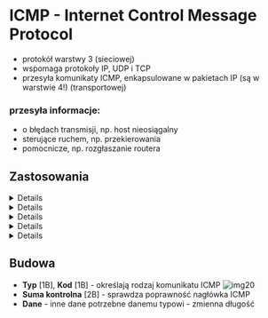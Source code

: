# ICMP - Internet Control Message Protocol

- protokół warstwy 3 (sieciowej)
- wspomaga protokoły IP, UDP i TCP
- przesyła komunikaty ICMP, enkapsulowane w pakietach IP (są w warstwie 4!) (transportowej)

### przesyła informacje:

- o błędach transmisji, np. host nieosiągalny
- sterujące ruchem, np. przekierowania
- pomocnicze, np. rozgłaszanie routera

## Zastosowania


<Details summary="ping - sprawdzanie dostępności hosta" ml="">
  **Jak działa**: 
  
  Wysyła żądanie ICMP Echo Request do docelowego hosta i
  oczekuje na odpowiedź ICMP Echo Reply. Mierzy czas, jaki upłynął między
  wysłaniem żądania a otrzymaniem odpowiedzi.
  
  **Zastosowanie:**

- Sprawdzanie, czy host jest osiągalny
- mierzenie opóźnienia (latency) w sieci.

</Details>

<Details summary="traceroute - śledzenie trasy pakietu" ml="">
  **Jak działa**: 
  
  Wysyła serię pakietów ICMP Echo Request z rosnącymi wartościami TTL (Time To Live). Każdy router na trasie zmniejsza wartość TTL o 1 i odrzuca pakiet, gdy TTL osiągnie 0, wysyłając komunikat ICMP Time Exceeded.
  
  **Zastosowanie:**

- Identyfikacja trasy pakietu przez sieć
- diagnozowanie problemów z routingiem.

</Details>

<Details summary="sterowanie routingiem IP" ml="">
  **Jak działa**: 
  
  Routery mogą wysyłać komunikaty ICMP Redirect, aby poinformować hosty o lepszej trasie do docelowego hosta.

Host odbiera komunikat ICMP Redirect i może (zalezy od konfiguracji) zaktualizowac swoją tablicę routingu na podstawie otrzymanych informacji.

**Zastosowanie:**

Optymalizacja tras routingu i poprawa efektywności sieci.

</Details>

<Details summary="wykrywanie `MTU` (Maximum Transmission Unit) ścieżki" ml="">
  **Jak działa**: 
  
Wysyła pakiety ICMP Echo Request z ustawioną flagą DF (Don't Fragment) i różnymi rozmiarami. Jeśli pakiet jest zbyt duży, router odrzuca go i wysyła komunikat ICMP Fragmentation Needed.

**Zastosowanie:**

Optymalizacja wielkości pakietów w celu uniknięcia fragmentacji i poprawy wydajności sieci.

</Details>

<Details summary="proste sterowanie przepływem" ml="">
  **Jak działa**: 
  
Wysyła komunikaty ICMP Source Quench, aby poinformować nadawcę o konieczności zmniejszenia szybkości przesyłania danych

**Zastosowanie:**

Zapobieganie przeciążeniu sieci i poprawa stabilności komunikacji.

</Details>

## Budowa

- **Typ** [1B], **Kod** [1B] - określają rodzaj komunikatu ICMP
  ![img20](/lab5/img/img20.webp)
- **Suma kontrolna** [2B] - sprawdza poprawność nagłówka ICMP
- **Dane** - inne dane potrzebne danemu typowi - zmienna długość
